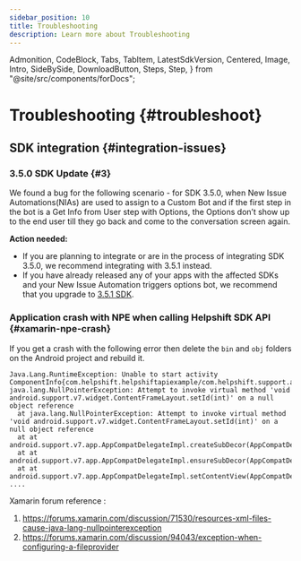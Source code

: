 ```yaml
---
sidebar_position: 10
title: Troubleshooting
description: Learn more about Troubleshooting
---
```


  Admonition,
  CodeBlock,
  Tabs,
  TabItem,
  LatestSdkVersion,
  Centered,
  Image,
  Intro,
  SideBySide,
  DownloadButton,
  Steps,
  Step,
} from "@site/src/components/forDocs";

# Troubleshooting {#troubleshoot}

## SDK integration {#integration-issues}

### 3.5.0 SDK Update {#3}

We found a bug for the following scenario - for SDK 3.5.0, when New Issue Automations(NIAs) are used to assign to a Custom Bot and if the first step in the bot is a Get Info from User step with Options, the Options don’t show up to the end user till they go back and come to the conversation screen again.

**Action needed:**

- If you are planning to integrate or are in the process of integrating SDK 3.5.0, we recommend integrating with 3.5.1 instead.
- If you have already released any of your apps with the affected SDKs and your New Issue Automation triggers options bot, we recommend that you upgrade to [3.5.1 SDK](/xamarin/release-notes-xamarin#v351).

### Application crash with NPE when calling Helpshift SDK API {#xamarin-npe-crash}

If you get a crash with the following error then delete the `bin` and `obj` folders on the Android project and rebuild it.

```
Java.Lang.RuntimeException: Unable to start activity ComponentInfo{com.helpshift.helpshiftapiexample/com.helpshift.support.activities.ParentActivity}:
java.lang.NullPointerException: Attempt to invoke virtual method 'void android.support.v7.widget.ContentFrameLayout.setId(int)' on a null object reference
  at java.lang.NullPointerException: Attempt to invoke virtual method 'void android.support.v7.widget.ContentFrameLayout.setId(int)' on a null object reference
  at at android.support.v7.app.AppCompatDelegateImpl.createSubDecor(AppCompatDelegateImpl.java:703)
  at at android.support.v7.app.AppCompatDelegateImpl.ensureSubDecor(AppCompatDelegateImpl.java:518)
  at at android.support.v7.app.AppCompatDelegateImpl.setContentView(AppCompatDelegateImpl.java:466)
....
```

Xamarin forum reference :

1. <https://forums.xamarin.com/discussion/71530/resources-xml-files-cause-java-lang-nullpointerexception>
1. <https://forums.xamarin.com/discussion/94043/exception-when-configuring-a-fileprovider>

